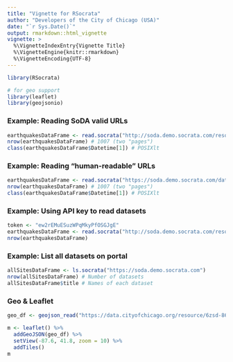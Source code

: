 ```yaml
---
title: "Vignette for RSocrata"
author: "Developers of the City of Chicago (USA)"
date: "`r Sys.Date()`"
output: rmarkdown::html_vignette
vignette: >
  %\VignetteIndexEntry{Vignette Title}
  %\VignetteEngine{knitr::rmarkdown}
  %\VignetteEncoding{UTF-8}
---
```


```r
library(RSocrata)

# for geo support
library(leaflet)
library(geojsonio)
```

### Example: Reading SoDA valid URLs
```r
earthquakesDataFrame <- read.socrata("http://soda.demo.socrata.com/resource/4334-bgaj.csv")
nrow(earthquakesDataFrame) # 1007 (two "pages")
class(earthquakesDataFrame$Datetime[1]) # POSIXlt
```

### Example: Reading "human-readable" URLs
```r
earthquakesDataFrame <- read.socrata("https://soda.demo.socrata.com/dataset/USGS-Earthquakes-for-2012-11-01-API-School-Demo/4334-bgaj")
nrow(earthquakesDataFrame) # 1007 (two "pages")
class(earthquakesDataFrame$Datetime[1]) # POSIXlt
```

### Example: Using API key to read datasets
```r
token <- "ew2rEMuESuzWPqMkyPfOSGJgE"
earthquakesDataFrame <- read.socrata("http://soda.demo.socrata.com/resource/4334-bgaj.csv", app_token = token)
nrow(earthquakesDataFrame)
```

### Example: List all datasets on portal
```r
allSitesDataFrame <- ls.socrata("https://soda.demo.socrata.com")
nrow(allSitesDataFrame) # Number of datasets
allSitesDataFrame$title # Names of each dataset
```

### Geo & Leaflet

```r

geo_df <- geojson_read("https://data.cityofchicago.org/resource/6zsd-86xi.geojson", method = "local", parse = FALSE, what = "list")

m <- leaflet() %>%
  addGeoJSON(geo_df) %>%
  setView(-87.6, 41.8, zoom = 10) %>% 
  addTiles()
m

```

